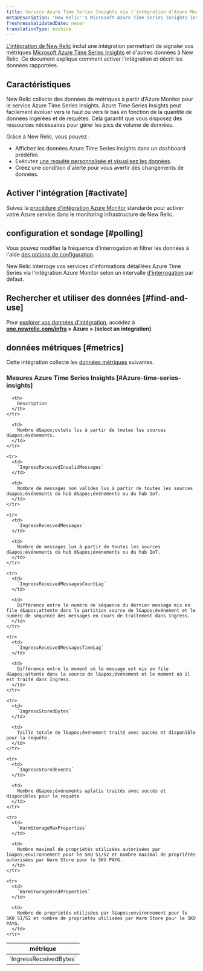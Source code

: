 ```yaml
---
title: Service Azure Time Series Insights via l'intégration d'Azure Monitor
metaDescription: 'New Relic''s Microsoft Azure Time Series Insights integration: what data it reports and how to enable it.'
freshnessValidatedDate: never
translationType: machine
---
```


[L&apos;intégration de New Relic](/docs/infrastructure/introduction-infra-monitoring) inclut une intégration permettant de signaler vos métriques [Microsoft Azure Time Series Insights](https://azure.microsoft.com/en-us/products/time-series-insights/) et d&apos;autres données à New Relic. Ce document explique comment activer l&apos;intégration et décrit les données rapportées.

## Caractéristiques

New Relic collecte des données de métriques à partir d’Azure Monitor pour le service Azure Time Series Insights. Azure Time Series Insights peut facilement évoluer vers le haut ou vers le bas en fonction de la quantité de données ingérées et de requêtes. Cela garantit que vous disposez des ressources nécessaires pour gérer les pics de volume de données.

Grâce à New Relic, vous pouvez :

* Affichez les données Azure Time Series Insights dans un dashboard prédéfini.
* Exécutez [une requête personnalisée et visualisez les données](/docs/infrastructure/integrations-getting-started/getting-started/use-integration-data-new-relic-Insight).
* Créez une condition d&apos;alerte pour vous avertir des changements de données.

## Activer l&apos;intégration [#activate]

Suivez la [procédure d&apos;intégration Azure Monitor](/docs/infrastructure/microsoft-azure-integrations/azure-integrations-list/azure-monitor) standarde pour activer votre Azure service dans le monitoring infrastructure de New Relic.

## configuration et sondage [#polling]

Vous pouvez modifier la fréquence d&apos;interrogation et filtrer les données à l&apos;aide [des options de configuration](/docs/infrastructure/microsoft-azure-integrations/azure-integrations-list/azure-monitor/#settings).

New Relic interroge vos services d&apos;informations détaillées Azure Time Series via l&apos;intégration Azure Monitor selon un intervalle [d&apos;interrogation](/docs/infrastructure/microsoft-azure-integrations/azure-integrations-list/azure-monitor/#settings) par défaut.

## Rechercher et utiliser des données [#find-and-use]

Pour [explorer vos données d’intégration](/docs/infrastructure/integrations/find-use-infrastructure-integration-data), accédez à <DNT>**[one.newrelic.com/infra](https://one.newrelic.com/infra) &gt; Azure &gt; (select an integration)**</DNT>.

## données métriques [#metrics]

Cette intégration collecte les [données métriques](/docs/infrastructure/integrations-getting-started/getting-started/understand-integration-data-data-types#metric) suivantes.

### Mesures Azure Time Series Insights [#Azure-time-series-insights]

<table>
  <thead>
    <tr>
      <th style={{ width: "300px" }}>
        métrique
      </th>

      <th>
        Description
      </th>
    </tr>
  </thead>

  <tbody>
    <tr>
      <td>
        `IngressReceivedBytes`
      </td>

      <td>
        Nombre d&apos;octets lus à partir de toutes les sources d&apos;événements.
      </td>
    </tr>

    <tr>
      <td>
        `IngressReceivedInvalidMessages`
      </td>

      <td>
        Nombre de messages non valides lus à partir de toutes les sources d&apos;événements du hub d&apos;événements ou du hub IoT.
      </td>
    </tr>

    <tr>
      <td>
        `IngressReceivedMessages`
      </td>

      <td>
        Nombre de messages lus à partir de toutes les sources d&apos;événements du hub d&apos;événements ou du hub IoT.
      </td>
    </tr>

    <tr>
      <td>
        `IngressReceivedMessagesCountLag`
      </td>

      <td>
        Différence entre le numéro de séquence du dernier message mis en file d&apos;attente dans la partition source de l&apos;événement et le numéro de séquence des messages en cours de traitement dans Ingress.
      </td>
    </tr>

    <tr>
      <td>
        `IngressReceivedMessagesTimeLag`
      </td>

      <td>
        Différence entre le moment où le message est mis en file d&apos;attente dans la source de l&apos;événement et le moment où il est traité dans Ingress.
      </td>
    </tr>

    <tr>
      <td>
        `IngressStoredBytes`
      </td>

      <td>
        Taille totale de l&apos;événement traité avec succès et disponible pour la requête.
      </td>
    </tr>

    <tr>
      <td>
        `IngressStoredEvents`
      </td>

      <td>
        Nombre d&apos;événements aplatis traités avec succès et disponibles pour la requête
      </td>
    </tr>

    <tr>
      <td>
        `WarmStorageMaxProperties`
      </td>

      <td>
        Nombre maximal de propriétés utilisées autorisées par l&apos;environnement pour le SKU S1/S2 et nombre maximal de propriétés autorisées par Warm Store pour le SKU PAYG.
      </td>
    </tr>

    <tr>
      <td>
        `WarmStorageUsedProperties`
      </td>

      <td>
        Nombre de propriétés utilisées par l&apos;environnement pour le SKU S1/S2 et nombre de propriétés utilisées par Warm Store pour le SKU PAYG.
      </td>
    </tr>
  </tbody>
</table>